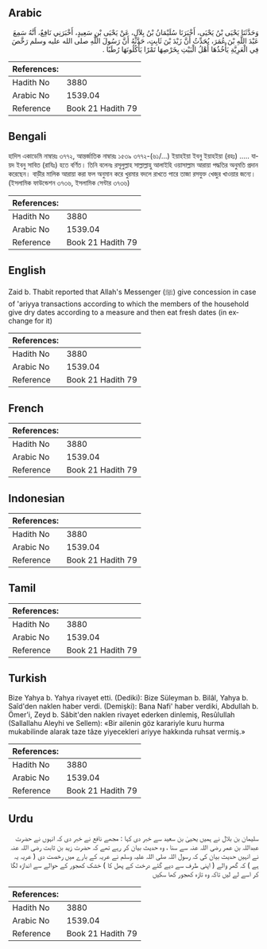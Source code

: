 ## Arabic


<div dir="rtl" lang="ar" style={{fontSize:'larger',backgroundColor:'#f8f9fa',padding:20}}>
وَحَدَّثَنَا يَحْيَى بْنُ يَحْيَى، أَخْبَرَنَا سُلَيْمَانُ بْنُ بِلاَلٍ، عَنْ يَحْيَى بْنِ سَعِيدٍ، أَخْبَرَنِي نَافِعٌ، أَنَّهُ سَمِعَ عَبْدَ اللَّهِ بْنَ عُمَرَ، يُحَدِّثُ أَنَّ زَيْدَ بْنَ ثَابِتٍ، حَدَّثَهُ أَنَّ رَسُولَ اللَّهِ صلى الله عليه وسلم رَخَّصَ فِي الْعَرِيَّةِ يَأْخُذُهَا أَهْلُ الْبَيْتِ بِخَرْصِهَا تَمْرًا يَأْكُلُونَهَا رُطَبًا ‏.‏
</div>
<div style={{backgroundColor:'#f8f9fa',padding:20, marginBottom: 10}}><table> <thead> <tr> <th>References:</th> <th></th> </tr> </thead> <tbody><tr><td>Hadith No</td><td>3880</td></tr><tr><td>Arabic No</td><td>1539.04</td></tr><tr><td>Reference</td><td>Book 21 Hadith 79</td></tr></tbody></table></div>

## Bengali


<div dir="ltr" lang="bn" style={{fontSize:'larger',backgroundColor:'#f8f9fa',padding:20}}>
হাদিস একাডেমি নাম্বারঃ ৩৭৭২, আন্তর্জাতিক নাম্বারঃ ১৫৩৯ ৩৭৭২-(৬১/...) ইয়াহইয়া ইবনু ইয়াহইয়া (রহঃ) ..... যায়দ ইবনু সাবিত (রাযিঃ) হতে বর্ণিত। তিনি বলেনঃ রসূলুল্লাহ সাল্লাল্লাহু আলাইহি ওয়াসাল্লাম আরায়া পদ্ধতির অনুমতি প্রদান করেছেন। বাড়ীর মালিক আরায়া করা ফল অনুমান করে খুরমার বদলে রাখতে পারে তাজা রসযুক্ত খেজুর খাওয়ার জন্যে। (ইসলামিক ফাউন্ডেশন ৩৭৩৬, ইসলামিক সেন্টার ৩৭৩৬)
</div>
<div style={{backgroundColor:'#f8f9fa',padding:20, marginBottom: 10}}><table> <thead> <tr> <th>References:</th> <th></th> </tr> </thead> <tbody><tr><td>Hadith No</td><td>3880</td></tr><tr><td>Arabic No</td><td>1539.04</td></tr><tr><td>Reference</td><td>Book 21 Hadith 79</td></tr></tbody></table></div>

## English


<div dir="ltr" lang="en" style={{fontSize:'larger',backgroundColor:'#f8f9fa',padding:20}}>
Zaid b. Thabit reported that Allah's Messenger (ﷺ) give concession in case of 'ariyya transactions according to which the members of the household give dry dates according to a measure and then eat fresh dates (in exchange for it)
</div>
<div style={{backgroundColor:'#f8f9fa',padding:20, marginBottom: 10}}><table> <thead> <tr> <th>References:</th> <th></th> </tr> </thead> <tbody><tr><td>Hadith No</td><td>3880</td></tr><tr><td>Arabic No</td><td>1539.04</td></tr><tr><td>Reference</td><td>Book 21 Hadith 79</td></tr></tbody></table></div>

## French


<div dir="ltr" lang="fr" style={{fontSize:'larger',backgroundColor:'#f8f9fa',padding:20}}>

</div>
<div style={{backgroundColor:'#f8f9fa',padding:20, marginBottom: 10}}><table> <thead> <tr> <th>References:</th> <th></th> </tr> </thead> <tbody><tr><td>Hadith No</td><td>3880</td></tr><tr><td>Arabic No</td><td>1539.04</td></tr><tr><td>Reference</td><td>Book 21 Hadith 79</td></tr></tbody></table></div>

## Indonesian


<div dir="ltr" lang="id" style={{fontSize:'larger',backgroundColor:'#f8f9fa',padding:20}}>

</div>
<div style={{backgroundColor:'#f8f9fa',padding:20, marginBottom: 10}}><table> <thead> <tr> <th>References:</th> <th></th> </tr> </thead> <tbody><tr><td>Hadith No</td><td>3880</td></tr><tr><td>Arabic No</td><td>1539.04</td></tr><tr><td>Reference</td><td>Book 21 Hadith 79</td></tr></tbody></table></div>

## Tamil


<div dir="ltr" lang="ta" style={{fontSize:'larger',backgroundColor:'#f8f9fa',padding:20}}>

</div>
<div style={{backgroundColor:'#f8f9fa',padding:20, marginBottom: 10}}><table> <thead> <tr> <th>References:</th> <th></th> </tr> </thead> <tbody><tr><td>Hadith No</td><td>3880</td></tr><tr><td>Arabic No</td><td>1539.04</td></tr><tr><td>Reference</td><td>Book 21 Hadith 79</td></tr></tbody></table></div>

## Turkish


<div dir="ltr" lang="tr" style={{fontSize:'larger',backgroundColor:'#f8f9fa',padding:20}}>
Bize Yahya b. Yahya rivayet etti. (Dediki): Bize Süleyman b. Bilâl, Yahya b. Saîd'den naklen haber verdi. (Demişki): Bana Nafi' haber verdiki, Abdullah b. Ömer'i, Zeyd b. Sâbit'den naklen rivayet ederken dinlemiş, Resûlullah (Sallallahu Aleyhi ve Sellem): «Bir ailenin göz karariyle kuru hurma mukabilinde alarak taze tâze yiyecekleri ariyye hakkında ruhsat vermiş.»
</div>
<div style={{backgroundColor:'#f8f9fa',padding:20, marginBottom: 10}}><table> <thead> <tr> <th>References:</th> <th></th> </tr> </thead> <tbody><tr><td>Hadith No</td><td>3880</td></tr><tr><td>Arabic No</td><td>1539.04</td></tr><tr><td>Reference</td><td>Book 21 Hadith 79</td></tr></tbody></table></div>

## Urdu


<div dir="rtl" lang="ur" style={{fontSize:'larger',backgroundColor:'#f8f9fa',padding:20}}>
سلیمان بن بلال نے ہمیں یحییٰ بن سعید سے خبر دی کہا : مجھے نافع نے خبر دی کہ انہوں نے حضرت عبداللہ بن عمر رضی اللہ عنہ سے سنا ، وہ حدیث بیان کر رہے تھے کہ حضرت زید بن ثابت رضی اللہ عنہ نے انہیں حدیث بیان کی کہ رسول اللہ صلی اللہ علیہ وسلم نے عریہ کے بارے میں رخصت دی ( عریہ یہ ہے ) کہ گھر والے ( اپنی طرف سے دیے گئے درخت کے پھل کا ) خشک کھجور کے حوالے سے اندازہ لگا کر اسے لے لیں تاکہ وہ تازہ کھجور کھا سکیں
</div>
<div style={{backgroundColor:'#f8f9fa',padding:20, marginBottom: 10}}><table> <thead> <tr> <th>References:</th> <th></th> </tr> </thead> <tbody><tr><td>Hadith No</td><td>3880</td></tr><tr><td>Arabic No</td><td>1539.04</td></tr><tr><td>Reference</td><td>Book 21 Hadith 79</td></tr></tbody></table></div>
